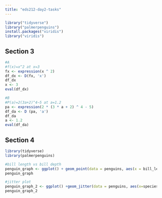 ```yaml
---
title: "eds212-day2-tasks"
---
```


```r
library("tidyverse")
library("palmerpenguins")
install.packages("viridis")
library("viridis")
```
## Section 3
```r
#A
#f(x)=x^2 at x=3
fx <- expression(x ^ 2)
df_dx <- D(fx, 'x')
df_dx
x <- 3
eval(df_dx)
```
```r
#B
#P(a)=2(3a+2)^4−5 at a=1.2
pa <- expression(2 * (3 * a + 2) ^ 4 - 5)
df_da <- D (pa, 'a')
df_da
a <- 1.2
eval(df_da)
```
## Section 4
```r
library(tidyverse)
library(palmerpenguins)
```

```r
#bill length vs bill depth
penguin_graph <- ggplot() + geom_point(data = penguins, aes(x = bill_length_mm, y = bill_depth_mm, color = species)) + labs(x = "Bill Length(mm)", y = "Bill depth (mm)", title = "Penguin graph")
penguin_graph
```
```r
#jitter plot
penguin_graph_2 <- ggplot() +geom_jitter(data = penguins, aes(x=species, y = flipper_length_mm, color = species)) +labs(x = "Species", y = "flipper length", title = "Penguin graph 2") + scale_color_viridis_d(begin=0.1,end=0.2)
penguin_graph_2
```


